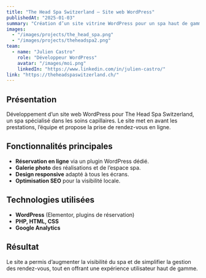 ```yaml
---
title: "The Head Spa Switzerland – Site web WordPress"
publishedAt: "2025-01-03"
summary: "Création d’un site vitrine WordPress pour un spa haut de gamme en Suisse, avec réservation en ligne et galerie photo."
images:
  - "/images/projects/the_head_spa.png"
  - "/images/projects/theheadspa2.png"
team:
  - name: "Julien Castro"
    role: "Développeur WordPress"
    avatar: "/images/moi.png"
    linkedIn: "https://www.linkedin.com/in/julien-castro/"
link: "https://theheadspaswitzerland.ch/"
---
```


## Présentation

Développement d’un site web WordPress pour The Head Spa Switzerland, un spa spécialisé dans les soins capillaires. Le site met en avant les prestations, l’équipe et propose la prise de rendez-vous en ligne.

## Fonctionnalités principales

- **Réservation en ligne** via un plugin WordPress dédié.
- **Galerie photo** des réalisations et de l’espace spa.
- **Design responsive** adapté à tous les écrans.
- **Optimisation SEO** pour la visibilité locale.

## Technologies utilisées

- **WordPress** (Elementor, plugins de réservation)
- **PHP, HTML, CSS**
- **Google Analytics**

## Résultat

Le site a permis d’augmenter la visibilité du spa et de simplifier la gestion des rendez-vous, tout en offrant une expérience utilisateur haut de gamme.